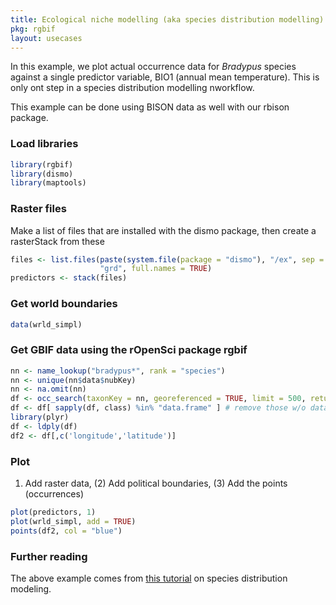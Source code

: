 ```yaml
---
title: Ecological niche modelling (aka species distribution modelling)
pkg: rgbif
layout: usecases
---
```


In this example, we plot actual occurrence data for _Bradypus_ species against a single predictor variable, BIO1 (annual mean temperature). This is only ont step in a species distribution modelling nworkflow.

This example can be done using BISON data as well with our rbison package.

### Load libraries

```r
library(rgbif)
library(dismo)
library(maptools)
```

### Raster files

Make a list of files that are installed with the dismo package, then create a rasterStack from these

```r
files <- list.files(paste(system.file(package = "dismo"), "/ex", sep = ""), 
                    "grd", full.names = TRUE)
predictors <- stack(files)
```

### Get world boundaries

```r
data(wrld_simpl)
```

### Get GBIF data using the rOpenSci package rgbif

```r
nn <- name_lookup("bradypus*", rank = "species")
nn <- unique(nn$data$nubKey)
nn <- na.omit(nn)
df <- occ_search(taxonKey = nn, georeferenced = TRUE, limit = 500, return = 'data')
df <- df[ sapply(df, class) %in% "data.frame" ] # remove those w/o data
library(plyr)
df <- ldply(df)
df2 <- df[,c('longitude','latitude')]
```

### Plot

(1) Add raster data, (2) Add political boundaries, (3) Add the points (occurrences)</h3>

```r
plot(predictors, 1)
plot(wrld_simpl, add = TRUE)
points(df2, col = "blue")
```

### Further reading

The above example comes from [this tutorial](http://cran.r-project.org/web/packages/dismo/vignettes/sdm.pdf) on species distribution modeling.